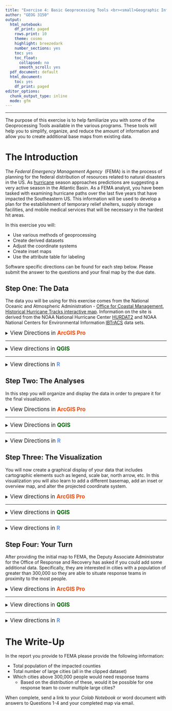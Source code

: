 ```yaml
---
title: "Exercise 4: Basic Geoprocessing Tools <br><small>Geographic Information Systems 1 Lab</small></br>"
author: "GEOG 3150"
output:
  html_notebook:
    df_print: paged
    rows.print: 10
    theme: cosmo
    highlight: breezedark
    number_sections: yes
    toc: yes
    toc_float:
      collapsed: no
      smooth_scroll: yes
  pdf_document: default
  html_document:
    toc: yes
    df_print: paged
editor_options:
  chunk_output_type: inline
  mode: gfm
---
```


```{=html}
<style type="text/css">

h1.title {
  font-size: 40px;
  font-family: "Times New Roman", Times, serif;
  color: DarkBlue;
  text-align: center;
}
h4.author { /* Header 4 - and the author and data headers use this too  */
  font-size: 20px;
  font-family: "Times New Roman", Times, serif;
  color: DarkBlue;
  text-align: center;
}

.zoom {
  transform-origin: 40% 50% 0;
  transition: transform .2s;
  margin: 0 auto;
}
.zoom img{
	width:auto;
	height:auto;	
}
.zoom:hover {
  transform: scale(2);
}

th, td {padding: 5px;}

</style>
```
<hr></hr>

The purpose of this exercise is to help familiarize you with some of the Geoprocessing Tools available in the various programs. These tools will help you to simplify, organize, and reduce the amount of information and allow you to create additional base maps from existing data.

# The Introduction

The _Federal Emergency Management Agency_&nbsp; (FEMA) is in the process of planning for the federal distribution of resources related to natural disasters in the US. As [hurricane](https://www.noaa.gov/news-release/noaa-predicts-another-active-atlantic-hurricane-season) season approaches predictions are suggesting a very active season in the Atlantic Basin. As a FEMA analyst, you have been tasked with examining hurricane paths over the last five years that have impacted the Southeastern US. This information will be used to develop a plan for the establishment of temporary relief shelters, supply storage facilities, and mobile medical services that will be necessary in the hardest hit areas.

In this exercise you will:

-   Use various methods of geoprocessing
-   Create derived datasets
-   Adjust the coordinate systems
-   Create inset maps
-   Use the attribute table for labeling

Software specific directions can be found for each step below. Please submit the answer to the questions and your final map by the due date.

## Step One: The Data

The data you will be using for this exercise comes from the National Oceanic and Atmospheric Administration - [Office for Coastal Management](https://coast.noaa.gov/), [Historical Hurricane Tracks interactive map](https://coast.noaa.gov/hurricanes/). Information on the site is derived from the NOAA National Hurricane Center [HURDAT2](https://www.nhc.noaa.gov/data/#hurdat) and NOAA National Centers for Environmental Information [IBTrACS](https://www.ncdc.noaa.gov/ibtracs/) data sets.

<details>
<summary><big>View Directions in <b> [ArcGIS Pro]{style="color:#ff4500"} </b></big></summary>

As you have done with each of the previous exercises, [Exercise 2](https://chrismgentry.github.io/GIS1-Exercise-2/) and [Exercise 3](https://chrismgentry.github.io/GIS1-Exercise-3/), you will begin by launching **[ArcGIS Pro]{style="color:#ff4500"}** from the start menu or dekstop shortcut. Select **Map** from _New > Blank Templates_ and on the resulting screen provide a name and location for your project. Remember it would be beneficial to keep all of these exercises in a single folder on your computer. 

With your screen now displaying the _World Topographic Map_&nbsp; and _World Hillshade_&nbsp; in the table of contents, navigate to GitHub and download **[all datasets for this exercise here](https://github.com/chrismgentry/GIS1-Exercise-4/tree/main/Data)** to your project folder and extract the data. If you have any questions on how to retrieve and extract the data refer to [Exercise 2, Step 1](https://chrismgentry.github.io/GIS1-Exercise-2/#11_Step_One:_The_Data) for detailed instructions.

Add the _states_, _counties_, and all _hurricanes_&nbsp; datasets to the map view. Remember that the layers in your _Table of Contents_&nbsp; are drawn in the order they appear. So the first item on the list will be the first show, followed, by the second and so on. Therefore, if you want certain datasets to be visible above all others it should be located at the top by clicking and dragging the data up or down in the list. For polygons, you can edit the fill and transparency (found under the appearance tab in effects) to allow for items underneath to be scene. For example, in the image below, the hurricane tracks are ordered by year and are situated on top of the county and state polygons. If the polygons were drawn first, the hurricane tracks would not be shown once they make landfall. In this example, the states polygons are displayed with a hollow fill and white border to allow for the counties to show through with their black borders.

<p align="center"><div class="zoom"><img src= "Images/arcgis-ex4-data.jpg" alt="Ex4 Datasets" style="width:100%"></div></p>

Refer back to previous exercises to review how to change the symbology for a given dataset. You should experiment with different order, fill, and transparencies to customize your view of the data.

Because FEMA is only interested in counties impacted by hurricanes, you need to select only the states that are intersected by the tracks. There are several ways to subset data in [ArcGIS Pro]{style="color:#ff4500"}. For this example we can select counties by name through a structured query language (SQL), we can use graphical tools to select data, and we can use geoprocessing tools to subset the data. Because this is a learning module, you will be learning several different techniques. While this might not necessarily be the quickest method, the purpose of this exercise is to introduce you to several tools you can use as appropriate in future projects. 

To continue gathering data for this exercise you are first going to isolate the data you want to select. In the _Table of Contents_ click the **List by Selection** button <img src= "Images/arcgis-list-selection-button.jpg" alt="List by Selection" width = "20" height = "20"> to show a list of the selectable datasets in the project. Because you should have a number of datasets in the project, to isolate only the states file, right-click on the _USA_States_Continental_&nbsp; and chose "Make this the only selectable layer". 

<p align="center"><div class="zoom"><img src= "Images/arcgis-make-selectable.png" alt="Make data selectable" style="width:100%"></div></p>

To begin, click the drop-down menu for _Select_&nbsp; on the _Map Tab_&nbsp; and choose **Lasso** from the drop-down menu and and use the cursor to draw a circle encompassing Alabama, Arkansas, Delaware, Florida, Georgia, Illinois, Indiana, Kentucky, Louisiana, Maryland, Mississippi, Missouri, New Jersey, North Carolina, Ohio, Pennsylvania, South Carolina, Tennessee, Virginia, and West Virginia. Your circle does not need to include all of the state, just a small portion. See the example below:

<p align="center"><div class="zoom"><img src= "Images/arcgis-lasso-select.png" alt="Lasso Select Tool" style="width:100%"></div></p>

With the states selected, return the Table of Contents to the "List by Drawing Order" button <img src= "Images/arcgis-list-draw-button.jpg" alt="List by Drawing Order" width = "20" height = "20"> and right-click on the _USA_States_Continental_&nbsp; dataset and choose **Data > Export Features** from the menu. In the resulting menu include the following options and click OK:

- _Input Features_ = USA_States_Continental
- _Output Location_ = Select a folder for the export. It it important that you do not click into the folder, simply click once to select and click OK (see example).
- _Output Name_ = choose a name for your file and add .shp behind it to create a shapefile.

<p align="center"><div class="zoom"><img src= "Images/arcgis-export-data.png" alt="Export Data" style="width:100%"></div></p>

When finished you should have the file added to your project. Another technique to isolate data is by using the **Clip** analysis tool. This tool can be used to cut out a piece of one dataset using one or more of the features in another dataset as a "cookie cutter". This is useful for creating a new dataset that contains a geographic subset of the features in another larger dataset.

<p align="center"><img src= "Images/arcgis-clip-illustration.png" alt="ArcGIS Pro Clip Illustration" width="515" height="202"><figcaption><small><b>Illustration from https://pro.arcgis.com/en/pro-app/latest/tool-reference/analysis/clip.htm</b></small></figcaption></p>

Under the _Analysis Tab_, click the **Tools** button <img src= "Images/arcgis-toolbox-button.jpg" alt="Geoprocessing Tools Button" width="20" height="20"> to open a geoprocessing search menu. In the search box at the top of the menu type in the word **Clip** and click enter. The first option will show "**Clip** (Analysis Tools)". Click on the tool to open the associated menu. In the new menu choose the following options from the drop-down menus and click Run :

- _Input Features_ = USA_Counties
- _Clip Features_ = ex4_States (or the name of the file for the selected states in the previous step)
- _Output Feature Class_ = choose a name for your file and add .shp behind it to create a shapefile.

<p align="center"><div class="zoom"><img src= "Images/arcgis-clip-tool.png" alt="Clip Analysis Tool" style="width:100%"></div></p>

This will create a dataset containing only the counties that are included within the states used as the selection. While the colors were altered to highlight the changes and additions to the project, you should now see a new dataset in your Table of Contents that only contains those counties. 

<p align="center"><div class="zoom"><img src= "Images/arcgis-clipped-data.png" alt="Clipped Counties" style="width:100%"></div><figcaption><small><b>Colors altered from previous images to highlight geoprocessing results.</b></small></figcaption></p>

Finally, while having the individual hurricane tracks can be important, for the purposes of this exercise you are going to use the **Merge** tool to combined all of the individual hurricane tracks into a single dataset. Similar to the previous step, click on the _Tools_&nbsp; button on the Analysis Tab and search for **Merge**. Click on "**Merge** (Data Management Tool)" and in the new window choose the following options from the drop-down menu and click run:

- _Input Datasets_ = Either from the drop-down menu or the _add many button_&nbsp; <img src= "Images/arcgis-add-many-button.jpg" alt="Add Many" width = "10" height = "10"> select all of the individual hurricane tracks. If using the "add many" button you will need to click the "add" link in the bottom right-hand corner of the input. If you use the drop-down menu the data will add automatically
- _Output Dataset_ = choose a name for your file and add .shp behind it to create a shapefile.

<p align="center"><div class="zoom"><img src= "Images/arcgis-merged-data.png" alt="Merged Hurricanes" style="width:100%"></div></p>

Now you can remove the _USA_Counties_&nbsp; and all the individual hurricane track files to reduce the clutter in your Table of Contents. To do this you simply right-click on the dataset in the Table of Contents and click _Remove_.

<big><b>Question No. 1</b></big>
<blockquote>
How many individual track segments are contained in the merged hurricane dataset?
</blockquote>

</details>
<hr></hr>

<details>
<summary><big>View directions in <b> [QGIS]{style="color: #006400"} </b></big></summary>

As you have done with each of the previous exercises, [Exercise 2](https://chrismgentry.github.io/GIS1-Exercise-2/) and [Exercise 3](https://chrismgentry.github.io/GIS1-Exercise-3/), you will begin by launching <b>[QGIS]{style="color: #006400"}</b> from the start menu, launchpad, or dekstop shortcut. Start with a _New Empty Project_&nbsp; and save it to your project folder. 

With your your empty project created, navigate to GitHub and download **[all datasets for this exercise here](https://github.com/chrismgentry/GIS1-Exercise-4/tree/main/Data)** to your project folder and extract the data. If you have any questions on how to retrieve and extract the data refer to [Exercise 2, Step 1](https://chrismgentry.github.io/GIS1-Exercise-2/#11_Step_One:_The_Data) for detailed instructions.

Add the _states_, _counties_, and all _hurricanes_&nbsp; datasets to the map view. Remember that the datasets in your _Layers_&nbsp;menu are drawn in the order they appear. So the first item on the list will be the first show, followed, by the second and so on. Therefore, if you want certain datasets to be visible above all others it should be located at the top by clicking and dragging the data up or down in the list. For polygons, you can edit the fill and transparency (found under the appearance tab in effects) to allow for items underneath to be scene. For example, in the image below, the hurricane tracks are ordered by year and are situated on top of the county and state polygons. If the polygons were drawn first, the hurricane tracks would not be shown once they make landfall. In this example, the states polygons are displayed with a hollow fill and white border to allow for the counties to show through with their black borders.

<p align="center"><div class="zoom"><img src= "Images/qgis-ex4-data.png" alt="Exercise 4 Datasets" style="width:100%"></div></p>

Refer back to previous exercises to review how to change the symbology for a given dataset. You should experiment with different order, fill, and transparencies to customize your view of the data.

Because FEMA is only interested in counties impacted by hurricanes, you need to select only the states that are intersected by the tracks. There are several ways to subset data in [QGIS]{style="color: #006400"}. For this example we can select counties by name through a structured query language (SQL), we can use graphical tools to select data, and we can use geoprocessing tools to subset the data. Because this is a learning module, you will be learning several different techniques. While this might not necessarily be the quickest method, the purpose of this exercise is to introduce you to several tools you can use as appropriate in future projects.

To continue gathering data for this exercise you are first going to isolate the data you want to select. Begin by clicking on the _USA_States_Continental_&nbsp; dataset to make it the only selectable layer. Next, suing the **Select Features ** tool <img src= "Images/qgis-select-features-tool.jpg" alt="Select Features Tool" width = "20" height = "20"> use the drop-down menu to choose **Select Features by Freehand**.

<p align="center"><img src= "Images/qgis-freehand-select-tool.jpg" alt="Freehand Select" style="width:50%"></p>

Single click on the map somewhere in the Gulf of Mexico and use the cursor to draw a circle encompassing Alabama, Arkansas, Delaware, Florida, Georgia, Illinois, Indiana, Kentucky, Louisiana, Maryland, Mississippi, Missouri, New Jersey, North Carolina, Ohio, Pennsylvania, South Carolina, Tennessee, Virginia, and West Virginia. Your circle does not need to include all of the state, just a small portion. After circling the selected states, single click again to finish the selection. See the example below:

<p align="center"><div class="zoom"><img src= "Images/qgis-data-selection-tool.png" alt="Data Selection" style="width:100%"></div></p>

If you make a mistake you can use the _Deselect Features_ button <img src= "Images/qgis-clear-selection-button.png" alt="Clear Select Features Tool" width = "20" height = "20"> to clear your selection and try again. With the states selected, return the Layers menu right/CRTL click on the USA_States_Continental dataset and choose **Export > Save Selected Features As...** from the menu. In the resulting menu include the following options and click OK:

- _Format_ = ESRI Shapefile
- _File name_ = choose a name and location for your file by clicking on the <img src= "Images/qgis-folder-select-button.jpg" alt="Select Folder and File Name" width = "20" height = "20"> button
- Leave all other options as the default

<p align="center"><div class="zoom"><img src= "Images/qgis-export-selection.png" alt="Export Data Selection" style="width:100%"></div></p>

When finished you should have the file added to your project. Another technique to isolate data is by using the **Clip** analysis tool. This tool can be used to cut out a piece of one dataset using one or more of the features in another dataset as a "cookie cutter". This is useful for creating a new dataset that contains a geographic subset of the features in another larger dataset.

<p align="center"><img src= "Images/arcgis-clip-illustration.png" alt="ArcGIS Pro Clip Illustration" width="515" height="202"><figcaption><small><b>Illustration from https://pro.arcgis.com/en/pro-app/latest/tool-reference/analysis/clip.htm</b></small></figcaption></p>

On the menu bar, select **Vector > Geoprocessing Tools > Clip** to open the clipping dialog box. Choose the following options and click Run at the bottom of the screen when finished:

- _Input layer_ = USA_Counties
- _Overlay layer_ = The file of selected states you created above
- _Clipped_ = When creating new datasets you can choose to leave this section a _Create temporoary layer_ or use the <img src= "Images/qgis-folder-select-button.jpg" alt="Select Folder and File Name" width = "20" height = "20"> button to choose _Save to File..._. Temporary layers are great when you need to create an intermediate layer you do not plan to retain for analysis. In this case, because we want to keep the file, it is best to save it as a new shapefile. Any temporary file created will be lost once you close the project.

<p align="center"><div class="zoom"><img src= "Images/qgis-clip-tool.png" alt="Clip" style="width:100%"></div></p>

This will create a dataset containing only the counties that are included within the states used as the selection. While the colors were altered to highlight the changes and additions to the project, you should now see the new dataset in your Layers menu that only contains those counties.

<p align="center"><div class="zoom"><img src= "Images/qgis-clipped-data.png" alt="Clipped Data" style="width:100%"></div><figcaption><small><b>Colors altered from previous images to highlight geoprocessing results.</b></small></figcaption></p>

Finally, while having the individual hurricane tracks can be important, for the purposes of this exercise you are going to use the **Merge vector layers** tool to combined all of the individual hurricane tracks into a single dataset. To locate this tool you will need to click the _Toolbox_&nbsp; button <img src= "Images/qgis-toolbox-button.jpg" alt="Processing Toolbox Button" width = "20" height = "20"> on the toolbar. This will open the **Processing Toolbox** side menu and allow you to search for merge.

Double click on the **Merge vector layers** tool and in the new window click the <img src= "Images/qgis-folder-select-button.jpg" alt="Select Folder and File Name" width = "20" height = "20"> button for the _Input layers_. The window will shift to allow you to select all of the individual hurricane track layers. When complete click the return arrow <img src= "Images/qgis-input-layers-return-button.jpg" alt="Select Folder and File Name" width = "20" height = "20"> to go back to the Merge Vector Layers dialog box. The _Input layers_&nbsp; should now say "5 inputs selected." Next, click the <img src= "Images/qgis-folder-select-button.jpg" alt="Select Folder and File Name" width = "20" height = "20"> button for the section that says _Merged_. While you could make this a temporary layer, it would be best to save the file similar to in the previous steps to retain access to the new dataset.

<p align="center"><div class="zoom"><img src= "Images/qgis-merge-dialog2.png" alt="Merged Vector Layers Dialog" style="width:100%"></div></p>

Now you can remove the _USA_Counties_&nbsp; and all the individual hurricane track files to reduce the clutter in your Layers menu. To do this you simply right/CRTL-click on the dataset in the Layers menu and click _Remove Layer_ or hiding the layer by unchecking the _hide layer_&nbsp; button <img src= "Images/qgis-hide-layer-button.jpg" alt="Hide Layer Button" width = "20" height = "20">. 

<p align="center"><div class="zoom"><img src= "Images/qgis-merged-data.png" alt="Merged Data Example" style="width:100%"></div></p>

<big><b>Question No. 1</b></big>
<blockquote>
How many individual track segments are contained in the merged hurricane dataset?
</blockquote>

</details>
<hr></hr>

<details><summary><big>View directions in <b> [R]{style="color: #6495ED"} </b></span></big></summary>
Before you begin, you will need to open the [Ex4 Colab Notebook](https://github.com/chrismgentry/GIS1-Exercise-4/blob/main/GIS1_EX4.ipynb) and insert **tocolab** after _github_ in the URL to open in the _Colab Environment_. If you have any questions regarding Colab Notebooks refer to [Exercise 2, Introduction](https://chrismgentry.github.io/GIS1-Exercise-2/) for <b>[R]{style="color: #6495ED"}</b>. Remember to make a copy of the notebook. As you have seen before, R requires various packages to complete certain analyses. In this exercise you will be using **tidyverse, ggsn, cowplot, maps, mapproj, plyr, raster, rgeos, rgdal, sp)**. This is a large number of packages and will take a while to load. To install and load the packages we will use the following script:

```r
#install.packages('tidyverse')
#install.packages('ggsn')
#install.packages('cowplot')
#install.packages('maps')
#install.packages('mapproj')
#install.packages('plyr')
#install.packages('raster')
#install.packages('rgeos')
#install.packages('rgdal')
#install.packages('sp')
library('tidyverse')
library('ggsn')
library('cowplot')
library('maps')
library('mapproj')
library('plyr')
library('raster')
library('rgeos')
library('rgdal')
library('sp')
library('utils')
```

In future exercises you will learn how to reduce the script above to load and install packages in fewer lines. Additionally, there are certain functions that are duplicated between different packages. Therefore, in this exercise you will learn to use **::** (double colons) to indicate which package you want to execute a specific function.

For this exercise you will use a combination of built in data from various packages and downloaded data from the above sources in the form of a shapefile. A [shapefile](https://desktop.arcgis.com/en/arcmap/latest/manage-data/shapefiles/what-is-a-shapefile.htm) is a "simple, non-topological format for storing the geometric location and attribute information of geographic features. Features can be represented by points, lines, or polygons. The workspace containing shapefiles may also contain a database manage table, which can store additional attributes that can be joined to a shapefiles features."

In previous exercises you created relatively simplistic maps and design layouts. More fully developed maps contain additional geographic data, or base maps, that can be used to provide reference or location information. In this exercise you will also create an inset map or reference map that provides an overview.

To begin, you will use the information from the _maps package_ to create an object containing the states of Alabama, Arkansas, Delaware, Florida, Georgia, Illinois, Indiana, Kentucky, Louisiana, Maryland, Mississippi, Missouri, New Jersey, North Carolina, Ohio, Pennsylvania, South Carolina, Tennessee, Virginia, and West Virginia. The process is similar to the directions for [Exercise 2, Step 1](https://chrismgentry.github.io/GIS1-Exercise-2/#11_Step_One:_The_Data) and [Exercise 3, Step 1](https://chrismgentry.github.io/GIS1-Exercise-3/#11_Step_One:_The_Data).

```r
states <- map_data(map = "state", region =  c("alabama","arkansas","delaware","florida","georgia",
                                              "illinois","indiana","kentucky","louisiana","maryland",
                                              "mississippi","missouri","new jersey","north carolina","ohio",
                                              "pennsylvania","south carolina","tennessee","virginia","west virginia"))

ggplot(states) + 
  geom_polygon(aes(x=long, y=lat, group=group), color = "white") +
  coord_fixed()
```
To add contextual data and avoid the appearance of "floating data" you will next create an object to fill in the surrounding states.

```r
us <- map_data('state')

ggplot() + 
  geom_polygon(data = us, aes(x=long, y=lat, group=group), color = "white", fill = "gray") + 
  geom_polygon(data = states, aes(x=long, y=lat, group=group), color = "white") + 
  coord_fixed()
```
To add the hurricane information from NOAA you need to download the shapefiles, extract the dataset, and read in the files. To do this you will use the ```readOGR``` function from the **[rgdal](https://www.rdocumentation.org/packages/rgdal/versions/1.5-23/topics/readOGR)** package. You will use the `download.file` function and github link to obtain the zip file and the `unzip` function to extract the data. The `readOGR` function requires listing the path to the file to import that data. In the path below you will see a **.** (period) in front of the /Hurricanes folder. The period is a shortcut version to say "in the project folder" instead of typing out the entire folder path.

```r
download.file('https://github.com/chrismgentry/GIS1-Exercise-4/raw/main/Data/Hurricanes.zip', 'hurricanes.zip')
unzip('hurricanes.zip')

dorian <- readOGR("./Hurricanes","Dorian_2019_line")
irma <- readOGR("./Hurricanes","Irma_2017_line")
laura <-readOGR("./Hurricanes","Laura_2020_line") 
matthew <-readOGR("./Hurricanes","Matthew_2016_line") 
michael <-readOGR("./Hurricanes","Michael_2018_line")
```

Next you will use the `rbind` function, which is a base R function, to combine all of the individual tracks into one. However, because of the structure of the data there are some additional steps that need to be taken before the data can be used in `ggplot2`. The first is to create a column of row ids for each row to use in a future step to connect the data. Then the `fortify` function from **ggplot2** can be used to convert the data to an object that can be imported into the map. Finally, the `join` function from the **plyr** package can be used to attach the data lost in the conversion from the original dataset to the new ggplot2 ready dataset.

```r
hurricanes <- rbind(dorian,irma,laura,matthew,michael)
hurricanes@data$id <- rownames(hurricanes@data)
sp_hurricanes <- fortify(hurricanes)
hurricane_tracks <- plyr::join(sp_hurricanes,hurricanes@data, by = "id")
```

Next you will take similar steps to download and extract a counties shapefile, subset the counties to include those in the selected states above, and finally, prepare the dataset for use with `ggplot2`.

```r
download.file('https://github.com/chrismgentry/GIS1-Exercise-4/raw/main/Data/US_Counties.zip', 'counties.zip')
unzip('counties.zip')

counties <- readOGR(".","USA_Counties")
subset_counties <- counties[counties$STATE_NAME == "Alabama" | counties$STATE_NAME == "Arkansas"|
                                counties$STATE_NAME == "Delaware" | counties$STATE_NAME == "Florida"|
                                counties$STATE_NAME == "Georgia" | counties$STATE_NAME == "Illinois"|
                                counties$STATE_NAME == "Indiana" | counties$STATE_NAME == "Kentucky"|
                                counties$STATE_NAME == "Louisiana" | counties$STATE_NAME == "Maryland"|
                                counties$STATE_NAME == "Mississippi" | counties$STATE_NAME == "Missouri"|
                                counties$STATE_NAME == "New Jersey" | counties$STATE_NAME == "North Carolina"|
                                counties$STATE_NAME == "Ohio" | counties$STATE_NAME == "Pennsylvania"|
                                counties$STATE_NAME == "South Carolina" | counties$STATE_NAME == "Tennessee"|
                                counties$STATE_NAME == "Virginia" | counties$STATE_NAME == "West Virginia",]

subset_counties@data$id <- rownames(subset_counties@data)
counties_data <- fortify(subset_counties)
se_counties <- plyr::join(counties_data,subset_counties@data, by = "id")
```

Now you can use `ggplot2` to visualize the data. The steps to display the data are similar to those from [Exercise 2, Step 3](https://chrismgentry.github.io/GIS1-Exercise-2/#13_Step_Three:_The_Visualization) or [Exercise 3, Step 3](https://chrismgentry.github.io/GIS1-Exercise-3/#13_Step_Three:_The_Visualization). 

```r
ggplot() + 
  geom_polygon(data = us, aes(x=long, y=lat, group=group), color = "white", fill = "gray") +
  geom_polygon(data = states, aes(x=long, y=lat, group=group), color = "white") +
    geom_polygon(data = se_counties, aes(x=long, y=lat, group=group), color = "darkgray", fill = "NA") +
  geom_path(data = hurricane_tracks, aes(x=long, y=lat, group=group), color = "red", size = 2) +
  coord_fixed(xlim = c(-125,-65), ylim = c(25,50))
```
Notice in the code above `coord_fixed()` is used to limit the range of the map. This will be important in future visualizations.

<big><b>Question No. 1</b></big>
<blockquote>
What variables are present in the hurricane track dataset? Which of these could be used to categorize the data in a new visualization? Answer in the code cell below.
</blockquote>

</details>

## Step Two: The Analyses

In this step you will organize and display the data in order to prepare it for the final visualization.

<details>
<summary><big>View Directions in <b> [ArcGIS Pro]{style="color:#ff4500"} </b></big></summary>

Now that you have the necessary data, you need determine which counties are most significantly impacted by the hurricanes. Because hurricane winds can impact areas far away from the eye or the storm, you will begin by creating a buffer around the hurricane tracks. You can either use the **Tools** button <img src= "Images/arcgis-toolbox-button.jpg" alt="Geoprocessing Tools Button" width="20" height="20"> on the _Analysis Tab_&nbsp; or search for **Buffer** in the list of tools next to the button. In the Buffer window select the following options and click run:

- _Input Features_ = The merged hurricane dataset
- _Output Feature Class_ = choose a name for your file and add .shp behind it to create a shapefile
- _Distance_ = 50 miles (linear unit)
- _Side Type_ = Full
- _End Type_ = Round
- _Method_ = Planar
- _Dissolve Type_ = Dissolve all output features into a single feature

<p align="center"><div class="zoom"><img src= "Images/arcgis-buffer-data.png" alt="Buffer Tool" style="width:100%"></div></p>

If in this step or the next you encounter a warning stating there is a "datum conflict between the input and output", just proceed with the exercise. We will discuss _datums_, a set of reference points on the earth's surface against which position measurements are made, in future exercises. While they are important to understand, for the purposes of this exercise you can ignore the warning.

In this next step you need to isolate only the counties that are located within this buffer. To do this, click the **Select By Location** button <img src= "Images/arcgis-select-location-button.jpg" alt="Select By Location Button" width="20" height="20"> on the _Map Tab_&nbsp; in the Selection Section. In the new menu choose the following and click OK.

- _Input Features_ = Your clipped counties
- _Relationship_ = Choose Intersect
- _Selecting Features_ = Your buffered hurricanes
- _Selection Type_ = New Selection

<p align="center"><div class="zoom"><img src= "Images/arcgis-select-by-location.png" alt="Select By Location" style="width:100%"></div></p>

With this selection made, you can take the same steps as before to create a new dataset by right-clicking on the clipped counties dataset in the Table of Contents, going to _Data > Export Features_&nbsp; and creating a new shapefile of the selected counties. You can now remove the clipped counties you created in step one or change the symbology to make this new selection stand out.

To answer the following question, open the attribute table for the new dataset you created highlighting the impacted counties. Right-click on the column header for the **Population** variable, and select statistics.

<big><b>Question No. 2</b></big>
<blockquote>
What is the total population (sum information) of the counties impacted by these hurricanes?
</blockquote>

</details>
<hr></hr>

<details>
<summary><big>View Directions in <b> [QGIS]{style="color:#006400"} </b></big></summary>

Now that you have the necessary data, you need determine which counties are most significantly impacted by the hurricanes. Because hurricane winds can impact areas far away from the eye or the storm, you will begin by creating a buffer around the hurricane tracks. You can either go to **Vector > Geoprocessing Tools > Buffer** on the menu bar or search for **Buffer** in the _Processing Toolbox_&nbsp; (similar to searching for Merge). Double-click on the Buffer tool, select the following options and click Run:

<p align="center"><img src= "Images/qgis-buffer-analysis.png" alt="Buffer Tool Dialog" style="width:75%"></p>

- _Input layer_ = The merged hurricane file you created
- _Distance_ = 0.8
- _Segments_ = 4
- _End cap style_ = Round
- _Join style_ = Round
- _Miter limit_ = 2.0
- Check the box for _Dissolve result_
- _Buffered_ save the file in your project folder

You may receive a warning about using degrees to calculate the buffer. If so you can dismiss it for now. In future exercises you will project your dataset, however for the purposes of this exercise you can ignore the warning. Your screen should now look similar to this (colors have been altered to highlight the results):

<p align="center"><div class="zoom"><img src= "Images/qgis-buffered-data.png" alt="Buffered hurricane dataset" style="width:100%"></div></p>

For this exercise, you are going to add satellite imagery from a remote connection. In the browser, scroll down to **XYZ Tiles** and right/CRTL-click to add a “New Connection”. In the resulting window name the connection “Google Satellite” and type the following into the URL:

```
https://mt1.google.com/vt/lyrs=s&x={x}&y={y}&z={z}
```

You can now click and drag **Google Satellite** into the layer to view the satellite imagery. Remember to arrange your layer so that either the fill for counties is transparent or the satellite layer is above the counties so you can see the imagery.

<p align="center"><div class="zoom"><img src= "Images/qgis-data-with-satellite.png" alt="Adding satellite data basemap" style="width:100%"></div></p>

In this next step you need to isolate only the counties that are located within the hurricane buffer. To do this, click **Vector > Research Tools > Select By Location** from the menu bar. In the new menu choose the following and click Run

<p align="center"><img src= "Images/qgis-select-by-location.jpg" alt="Select by location tool" style="width:75%"></p>

- _Select features from_ = The clipped counties dataset. This is the file that contains only the counties in the selected states.
- _Where the features (geometric predicate)_ = Check the box for **intersect**
- _By comparing to the features from_ = The hurricane buffer dataset
- _Modify current selection by_ = Creating new selection

With this selection made, you can take the same steps as before to create a new dataset by right/CRTL-clicking on the clipped counties dataset in the Layers menu, going to **Export > Save Selected Features As...** and creating a new shapefile of the selected counties. 

<p align="center"><div class="zoom"><img src= "Images/qgis-selected-save.png" alt="Exporting the current selection" style="width:100%"></div></p>

You can now remove the clipped counties you created in step one or change the symbology to make this new selection stand out.

<p align="center"><div class="zoom"><img src= "Images/qgis-select-by-location-data.png" alt="All Analyzed Datasets" style="width:100%"></div></p>

To answer the following question, click the _Show Statistical Summary_&nbsp; button <img src= "Images/qgis-statistical-summary-button.jpg" alt="Show Statistical Summary Button" width="20" height="20"> on the menu bar. A new menu will open in the left-hand column of the screen. In this menu select the dataset you created for the hurricane impacted counties in the first box and population in the second.

<p align="center"><img src= "Images/qgis-statistics-menu.png" alt="Statistics Information" style="width:60%"></p>

<big><b>Question No. 2</b></big>
<blockquote>
What is the total population (sum information) of the counties impacted by these hurricanes?
</blockquote>

</details>
<hr></hr>

<details>
<summary><big>View Directions in <b> [R]{style="color:#6495ED"} </b></big></summary>

Now that you have the necessary data, you need determine which counties are most significantly impacted by the hurricanes. Because hurricane winds can impact areas far away from the eye or the storm, you will begin by creating a buffer around the hurricane tracks. For this step you will use the `buffer` function from the **raster** package. The function requires:

```
buffer(x,width=0,dissolve=TRUE)
```
where _x_ = the dataset, _width_ = distance in map units, and _dissolve_ = if TRUE, overalpping polygons are dissolved.

```r
hurricanes_buffer <- buffer(hurricanes, width = 1, dissolve = TRUE)
```

With the buffer created you can now use [`intersect`](https://www.rdocumentation.org/packages/raster/versions/3.4-13/topics/intersect) from the **raster** package to select the overlapping counties. More information on [Intersect](https://pro.arcgis.com/en/pro-app/latest/tool-reference/analysis/intersect.htm) can be found on the [ESRI](https://pro.arcgis.com/en/pro-app/latest/tool-reference/analysis/intersect.htm) website. Similar to before, you will need to `fortify` the data and connect to the original dataset.

```r
intersection <- raster::intersect(hurricanes_buffer,subset_counties)
intersection@data$id <- rownames(intersection@data)
hurricanes_counties <- fortify(intersection)
impacted_counties <- plyr::join(hurricanes_counties,intersection@data, by = "id")
```

With the intersection complete, the counties that are most impacted by the hurricane (e.g. those within the buffer zone of the tracks) are contained within the _impacted_counties_ object.

<big><b>Question No. 2</b></big>
To answer this question you will need to create a dataset that won't be used in the map. Due to the dissected nature of the data, you need to examine the distinct _ids_ of the impacted counties. This can be done using the following script:

```
county_populations <- distinct(impacted_counties, FIPS, .keep_all = TRUE)
```

Where you are using the _impacted_counties_ dataset and keeping only the _distinct_ federal FIPS code that is unique to each county.
<blockquote>
With the dataset above, write a script using <b>sum()</b> to determine the total population impacted by the hurricanes?
</blockquote>
<i><small>HINT: Similar to Exercise 3, Question 2 place the object followed by a $ and the variable name between the () in the sum function. You can use <b>str()</b> to view the variables available in the dataset.</small></i>
</details>

## Step Three: The Visualization

You will now create a graphical display of your data that includes cartographic elements such as legend, scale bar, north arrow, etc. In this visualization you will also learn to add a different basemap, add an inset or overview map, and alter the projected coordinate system. 

<details><summary><big>View directions in <b> [ArcGIS Pro]{style="color:#ff4500"} </b></span></big></summary>

On the _Map Tab_&nbsp; click the **Basemap** button <img src= "Images/arcgis-basemap-button.jpg" alt="Basemaps" width="20" height="20"> and select the option for _Oceans_. Remember that the order of the datasets in the Table of Contets determines what order they are displayed.

<p align="center"><div class="zoom"><img src= "Images/arcgis-basemaps.png" alt="Basemaps" style="width:100%"></div></p>

In future exercises you may choose any of these basemap options that are apprropriate for your analyses. Next, on the _Insert Tab_&nbsp; click the button for **New Map** <img src= "Images/arcgis-new-map-button.jpg" alt="Insert New Map" width="20" height="20"> and select New Map. A new map tab (probably called Map2) will appear in your map frame. Add (or copy/paste from the original map) the hurricane impacted counties and the continental US States shapefiles as well as the Oceans basemap to this new map. Be sure to zoom in a appropriate to see the data.

<p align="center"><img src= "Images/arcgis-map2.png" alt="Inset Map" style="width:100%"></p>

To return to the original map simply click on the appropriate tab. This will allow you to switch back and forth between the two in order to make the necessary customizations. It may be beneficial to rename each one to keep track of the purpose for each map.

Next you can change the projection of the coordinate system for the inset map (Map2). In the Table of Contents, right-click on **Map2** and select _Properties_. In the resulting window click **Coordinate Systems** from the left-side menu. Under "XY Coordinate Systems Available" scroll down until you see _Projected Coordinate System_. Using the series of drop-down menus go to **Projected Coordinate System > Continental > North America** and select the option for "North America Albers Equal Area Conic" and click OK. You should notice that the awkward "flat top" border of the United States should now me curved and the overall shape of the states has a more pleasing appearance.

<p align="center"><div class="zoom"><img src= "Images/arcgis-coordinate-systems.png" alt="Altering Coordinate systems" style="width:100%"></div></p>

In lecture we will discuss the importance of projections and coordinate systems. In future exercises you should take some time to select different options to see which _Coordinate System_&nbsp; has the most pleasing shape to your eyes.

It is now time for you to make your map. Similar to **[previous exercises](https://chrismgentry.github.io/GIS1-Exercise-2/#13_Step_Three:_The_Visualization)**, you need to add all of the necessary elements discussed in Exercise 2 and 3. In this exercise you will also need to add your inset map (Map2). To do this, you first need to add the primary map with using the Map Frame button like before. Next you can click the Map Frame button again to add the second map.

<p align="center"><div class="zoom"><img src= "Images/arcgis-add-map2.png" alt="Add Inset Map" style="width:100%"></div></p>

However, for the inset you want it to be smaller and not cover your map data.

<p align="center"><div class="zoom"><img src= "Images/arcgis-map-and-inset.png" alt="Map with Inset Map" style="width:100%"></div></p>

Finalize your map by adding all of the necessary map elements (title, legend, north arrow, scale bar, name and date) and altering the symbology of the hurricane dataset to provide additional important data. Remember to renaming items in the Table of Contents will rename them in the legend.

<p align="center"><img src= "Images/arcgis-final-map.png" alt="Final Map" style="width:100%"></p>

<big><b>Question No. 3</b></big>
<blockquote>
How many total impacted counties are included in the new dataset?
</blockquote>

</details>
<hr></hr>

<details><summary><big>View directions in <b> [QGIS]{style="color:#006400"} </b></span></big></summary>

To create this visualization you are going to also create what is called an inset or indicator map. These are smaller maps that are used to provide additional detail about a specific location. These maps are often small scale versions or the primary map, but sometimes can be larger scale to enhance detail in congested areas. In this case it will be a small scale version of the continental US.

To begin this process you are going to create some organizations in the Layer Menu by using the **Add Group** button <img src= "Images/qgis-layers-add-group.jpg" alt="Add Groups" width="20" height="20">. Name the first group "Main Map" and create a second group called "Inset Map". 

<p align="center"><img src= "Images/qgis-layers-menu-groups.jpg" alt="Layers Groups" style="width:60%"></p>

In the Layers Menu you can click and drag the datasets into the different groups as well as right/CRTL-click to copy and paste. For this exercise you should order your datasets as follows:

- **Main Map**
  - Hurricanes Dataset
  - Hurricane Impacted Counties
  - Selected States
  - Clipped Counties
  - Continental US
  - Google Satellite Imagery
- **Inset Map**
  - Hurricane Buffer
  - Selected States
  - Continental US
  - Google Satellite Imagery

<p align="center"><img src= "Images/qgis-layers-with-groups.jpg" alt="Layers Groups" style="width:60%"></p>

Similar to **[previous exercises](https://chrismgentry.github.io/GIS1-Exercise-2/#13_Step_Three:_The_Visualization)**, your visualization should include all of the necessary map elements discussed in Exercise 2 and 3. However, you will also need to add the inset map for this exercise. To do this, you first need to create a _New Print Layout_, and with the "Main Map" selected and the "Inset Map" hidden in the Layers Menu, and add the map with the _Add map_&nbsp; tool like before. 

<p align="center"><div class="zoom"><img src= "Images/qgis-layout-main-map.png" alt="Layout with Main Map" style="width:100%"></div></p>

In the item properties for the map, set your level of zoom and align the map in your desired location. Then under _Layers_&nbsp; section, click "Lock Layers" to keep the map frame from being altered. You can always return to this layer and unlock it if you need to make changes.

Next return to the project and turn off the Main Map, then turn on the Inset Map and return to the layout and add another map. Because you have the inset group selected and the main map group hidden, the additional map frame will contain the inset information. Remember to think about where you want the inset to be located before you draw it on the layout. While you can change this at anytime, you should always have a planned map design.

<p align="center"><div class="zoom"><img src= "Images/qgis-layout-inset-map.png" alt="Layout with Inset Map" style="width:100%"></div></p>

Finalize your map by adding all of the necessary map elements (title, legend, north arrow, scale bar, name and date) and altering the symbology of the hurricane dataset to provide additional important data. Remember to renaming items in the Table of Contents will rename them in the legend but you will need to update in the item properties. Alternatively, in the item properties for the legend you can select any object and click the Edit button <img src= "Images/qgis-edit-item-properties-button.jpg" alt="Add Groups" width="20" height="20"> to rename them.

<big><b>Question No. 3</b></big>
<blockquote>
How many total impacted counties are included in the new dataset?
</blockquote>

</details>
<hr></hr>

<details><summary><big>View directions in <b> [R]{style="color:#6495ED"} </b></span></big></summary>

To create this visualization you are going to also create what is called an inset or indicator map. These are smaller maps that are used to provide additional detail about a specific location. These maps are often small scale versions or the primary map, but sometimes can be larger scale to enhance detail in congested areas. In this case it will be a small scale version of the continental US.

To begin this process you are going to create an additional object for countries of the world.

```r
world <- map_data(map = "world")
```

You can now create the primary map data. Within the script below you will see some of the common functions used throughout this and previous exercises. There are two changes made from the typical `ggplot2` script to mention:

- geom_path() is a function to add a line based on a series of data points such as hurricane tracks.
- Within the aes() for geom_path() the color variable was converted to a character (letters) from numeric (numbers). This was done to create discrete variables rather than continuous variables to make a more appropriate legend.

```r
main_map <- ggplot() + 
  geom_polygon(data = world, aes(x=long, y=lat, group=group), color = NA, fill = "gray") +
  geom_polygon(data = us, aes(x=long, y=lat, group=group), color = "white", fill = "DimGray") +
  geom_polygon(data = se_counties, aes(x=long, y=lat, group=group), fill = "LightGray", color = "DarkGray") +
  geom_polygon(data = states, aes(x=long, y=lat, group=group), color = "black", fill = NA) +
  geom_polygon(data = impacted_counties, aes(x=long, y=lat, group=group), color = "DarkGray", fill = "LightSkyBlue") +
  geom_path(data = hurricane_tracks, aes(x=long, y=lat, group=group, color = as.character(SS)), size = 2, lineend = "round") +
  scale_color_viridis_d(option = "A", "Saffir\nSimpson\nScale") +
  coord_fixed(xlim = c(-97,-74), ylim = c(25,44)) + 
  theme(axis.title.x=element_blank(), axis.title.y=element_blank(), panel.background = element_rect(fill = "lightblue"), 
        panel.grid.major = element_blank(), panel.grid.minor = element_blank())
main_map
```

To create the inset map you will use the _world_ data you created above along with the US and impacted counties datasets.

```r
inset <- ggplot() + 
  geom_polygon(data = world, aes(x=long, y=lat, group=group), color = "white", fill = "gray") +
  geom_polygon(data = us, aes(x=long, y=lat, group=group), color = "black", fill = "DarkGray") +
  geom_polygon(data = impacted_counties, aes(x=long, y=lat, group=group), color = NA, fill = "LightSkyBlue") +
  coord_map(xlim = c(-125,-65), ylim = c(25,50), "conic", lat0 = 30) +
  theme(panel.background = element_rect(fill = "lightblue"), panel.grid.major = element_blank(), panel.grid.minor = element_blank(), 
        axis.line=element_blank(), axis.text.x=element_blank(), axis.text.y=element_blank(),axis.ticks=element_blank(), 
        axis.title.x=element_blank(), axis.title.y=element_blank())
inset
```

Notice in each of these scripts created an object out of the ggplot(). This is used to facilitate the creation of the final map when overlaying the inset on the main map. To do this you will use `ggdraw` from the **ggplot2** package. In this function to add the maps using the `draw_plot` function and locate the inset using _x_, _y_, _width_, and _height_ arguments. These values can be altered to move the inset map to any location on the main map. Feel free to experiment with location in Step 4.

```r
ggdraw() +
draw_plot(main_map) + 
draw_plot(inset, x = 0.105, y = 0.72, width = 0.275, height = 0.275)
```
There may be a discrepancy between the x, y, width, and height information for the inset in the script above and the Colab Notebook due to the differences in resolution and space limitations of creating the webpage. 

<big><b>Question No. 3</b></big>
<blockquote>
Provide the full script you would use to add the north arrow, title, scalebar, and name/date information to the map.
</blockquote>

</details>

## Step Four: Your Turn

After providing the initial map to FEMA, the Deputy Associate Administrator for the Office of Response and Recovery has asked if you could add some additional data. Specifically, they are interested in cities with a population of greater than 300,000 so they are able to situate response teams in proximity to the most people.

<details><summary><big>View directions in <b> [ArcGIS Pro]{style="color:#ff4500"} </b></span></big></summary>

If you did not previously download the [cities data](https://github.com/chrismgentry/GIS1-Exercise-4/raw/main/Data/US_Cities_100k.zip) from the GitHub Exercise Page please download the data and unzip it in your project folder. With that data available, add the US_Cities_100k.shp to your primary map (not the inset map). Repeating the steps to **clip** from [Step 1](https://chrismgentry.github.io/GIS1-Exercise-4/#11_Step_One:_The_Data) select the cities as your _Input Feature_, the hurricane buffer as the _Clip Feature_, and be sure to save the new dataset to your project folder with .shp to create a shapefile. You can now remove the US Cities from the project but keep your clipped cities.

While you will leave all of the clipped cities on the map, you will now create a _Label Class_ to only create labels for cities with a population greater than 300,000. To begin, right-click on your new clipped cities dataset and select "Labeling Properties..." <img src= "Images/arcgis-labeling-properties.jpg" alt="Labeling Properties" width="150" height="20"> from the options.

Under the "Class" option in the Label Class window select **SQL** from the three options. Next select _New expression_&nbsp; <img src= "Images/arcgis-new-expression-labels.jpg" alt="Labeling SQL" width="115" height="20"> and select the following options:

<p align="center">Where&emsp;**POPULATION**&emsp;**is greater than**&emsp;**300,000**</p>

<p align="center"><img src= "Images/arcgis-labeling-sql.png" alt="SQL Options for Labeling" style="width:50%"></p>

When complete, click **Apply** at the bottom of the window. Use the options on the _Labeling Tab_ for the dataset to adjust the label field to NAME, change the font or size of the text, and click the **Label** button on the left of the tab.

<p align="center"><div class="zoom"><img src= "Images/arcgis-labeling-tab.jpg" alt="Labeling Options" style="width:100%"></div></p>

<big><b>Question No. 4</b></big>
<blockquote>
What labeled cities are the furthest North, South, East, and West?
</blockquote>

</details>
<hr></hr>

<details><summary><big>View directions in <b> [QGIS]{style="color:#006400"} </b></span></big></summary>

If you did not previously download the [cities data](https://github.com/chrismgentry/GIS1-Exercise-4/raw/main/Data/US_Cities_100k.zip) from the GitHub Exercise Page please download the data and unzip it in your project folder. With that data available, add the US_Cities_100k.shp to your primary map (not the inset map). Repeating the steps to **clip** from [Step 1](https://chrismgentry.github.io/GIS1-Exercise-4/#11_Step_One:_The_Data) select the cities as your _Input Layer_, the hurricane buffer as the _Overlay Layer_, and be sure to save the new dataset to your project folder in the _Clipped_&nbsp; option. You can now remove the US Cities from the project but keep your clipped cities.

While you will leave all of the clipped cities on the map, you will now create a Label Class to only create labels for cities with a population greater than 300,000. To begin, right/CRTL-click on your new clipped cities dataset and select “Properties”. Under the **Labels** tab on the left side of the new window, select _Rule-based Labeling_&nbsp; from the drop-down menu at the top of the window. Next, click the <b>[Green +]{style="color:#006400"}</b> at the bottom to add a new rule. Provide the following inputs and click OK

- _Description_ = Give your rule a name
- _Filter_ = Type the following: ``` "POPULATION" > 300000```
- _Labels_ = Check this box
- _Value_ = NAME
- _Text, Formatting, Buffer, Mask, etc._ = Customize as necessary for your preferred style

<p align="center"><img src= "Images/qgis-rule-based-labels.png" alt="Rule-based Options for Labeling" style="width:100%"></p>

Finally, click OK on the layer properties window. You will need to return to your main map in the layout and uncheck the box for locked to update the map with this new information.

<big><b>Question No. 4</b></big>
<blockquote>
What labeled cities are the furthest North, South, East, and West?
</blockquote>

</details>
<hr></hr>

<details><summary><big>View directions in <b> [R]{style="color:#6495ED"} </b></span></big></summary>

Just like the steps above you will use the `download.file`, `unzip`, and `readOGR` functions to download the cities shapefile and extract the information. Also like above, you will need to subset the cities to include only those in the selected states.

```r
download.file('https://github.com/chrismgentry/GIS1-Exercise-4/raw/main/Data/US_Cities_100k.zip', 'cities.zip')
unzip('cities.zip')

cities <- readOGR(".","US_Cities_100k")

subset_cities <- cities[cities$ST == "AL" | cities$ST == "AR"|
                              cities$ST == "DE" | cities$ST == "FL"|
                              cities$ST == "GA" | cities$ST == "IL"|
                              cities$ST == "IN" | cities$ST == "KY"|
                              cities$ST == "LA" | cities$ST == "MD"|
                              cities$ST == "MS" | cities$ST == "MO"|
                              cities$ST == "NJ" | cities$ST == "NC"|
                              cities$ST == "OH" | cities$ST == "PA"|
                              cities$ST == "SC" | cities$ST == "TN"|
                              cities$ST == "VA" | cities$ST == "WV",]
```

With the cities information available you will again use the `intersect` function to limit the cities data to only those within the hurricane buffer.

```r
cities_intersect <- raster::intersect(subset_cities,hurricanes_buffer)
cities_intersect@data$id <- rownames(cities_intersect@data)
se_cities <- data.frame(cities_intersect)
names(se_cities)[names(se_cities) =="coords.x1"] <- "long"
names(se_cities)[names(se_cities) =="coords.x2"] <- "lat"
```

Notice in the script above there is additional code to rename two variables: coords.x1 and coords.x2. Due to the conversion from a shapefile and the intersect, the resulting object needed to be set as a data frame. In the process the coordinate information columns were renamed coords.x1 and coords.x2. Therefore you needed to rename those individual columns to lat and long to remain consistent with the rest of your scripts. 

And finally you will create a query that selects just those cities that have a population greater than 300,000 individuals.

```r
large_cities <- se_cities[se_cities$POPULATION > 300000,]
```

Now you have a number of datasets that can be used to create your final map including:

- World
- US States
- Southeast States
- Southeast Counties
- Hurricane Impacted Counties
- Hurricane Tracks
- Southeast Cities
- Large Southeast Cities

For your final map, you need to use these datasets to create the visualization requested by FEMA above that includes the geographic information, hurricane tracks, cities, and large cities with populations greater than 300,000. In the Colab Notebok and below is an incomplete `ggplot2` script.

```
cities_map <- ggplot() + 
  geom_polygon(data = World...
  geom_polygon(data = US States...
  geom_polygon(data = SE Counties...
  geom_polygon(data = SE States...
  geom_polygon(data = Impacted Counties...
  geom_path(data = Hurricane Tracks...
  scale_color_viridis_d(option = "A", "Saffir\nSimpson\nScale") +
  geom_point(data = se_cities, aes(x=long, y=lat), color = "yellow") +
  geom_point(data = large_cities, aes(x=long, y=lat), color = "yellow") +
  geom_text(data = large_cities, aes(x=long, y=lat, label = NAME, fontface = "bold"), size = 3, 
            nudge_y = 0.60, nudge_x = 0.25, check_overlap = TRUE, color = "white") +
  annotate("text", x = -86.85, y = 38.5, label = "Louisville", fontface = "bold", size = 3, color = "white") +
  coord_sf(Limiting coordinates to focus on the SE US...
  theme(axis.title.x=element_blank(), axis.title.y=element_blank(),
        panel.background = element_rect(fill = "lightblue"), 
        panel.grid.major = element_blank(), panel.grid.minor = element_blank())
cities_map
```

Complete this script in the Colab Notebook, including lines for scale bar, north arrow, title, name and date. 

<big><b>Question No. 4</b></big>
<blockquote>
What labeled cities are the furthest North, South, East, and West?
</blockquote>

</details>

# The Write-Up

In the report you provide to FEMA please provide the following information:

- Total population of the impacted counties
- Total number of large cities (all in the clipped dataset)
- Which cities above 300,000 people would need response teams
  - Based on the distribution of these, would it be possible for one response team to cover multiple large cities?

When complete, send a link to your _Colab Notebook_ or word document with answers to Questions 1-4 and your completed map via email.